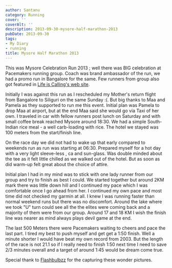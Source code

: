 ```yaml
---
author: Santanu
category: Running
cover: ''
coverAlt: ''
description: 2013-09-30-mysore-half-marathon-2013
pubDate: 2013-09-30
tags:
- My Diary
- running
title: Mysore Half Marathon 2013
---
```


This was Mysore Celebration Run 2013 ; well there was BIG celebration at Pacemakers running group. Coach was brand ambassador of the run, we had a promo run in Bangalore for the same. Few runners from group also got featured in [Life is Calling's web
site](http://www.lifeiscalling-sports.com/mysore-running-mascots/ "Mysore Running Mmascots").

Initially I was against this run as I rescheduled my Mother's return flight from Bangalore to Siliguri on the same Sunday :(. But big thanks to Maa and Pamela as they supported to run me this event. Initial plan was Pamela to drop Maa at airport, but at the end Maa said she would go via Taxi of her own. I traveled in car with fellow runners post lunch on Saturday and with small coffee break reached Mysore around 18:30. We had a simple South-Indian rice meal - a well carb-loading with rice. The hotel we stayed was 100 meters from the start/finish line.

On the race day we did not had to wake up that early compared to weekends run as run was starting at 06:30. Prepared myself for a hot day with a very light sleeve-less , ca and sun-glass. Was double minded about the tee as it felt little chilled as we walked out of the hotel. But as soon as did warm-up felt great about the choice of attire.

Initial plan I had in my mind was to stick with one lady runner from our group and try to finish as best I could. We started together but around 2KM mark there was little down hill and I continued my pace which I was comfortable once I go ahead from her. I continued my own pace and most time did not checked my garmin at all. I knew I was running faster than normal weekend runs but there was no discomfort. Around the lake where we took "U" turn could see all the the elites were coming back and a majority of them were from our group. Around 17 and 18 KM I wish the finish line was nearer as mind always plays devil game at the end.

The last 500 Meters there were Pacemakers waiting to cheers and pace the last part. I tired my best to push myself and get get a 1:50 finish. Well a minute shorter I would have beat my own record from 2003. But the length of the race is not 21.1 so if I really need to finish 1:50 next time I need to save 2/3 minutes overall and a target of around 1:45 would be dream come true.

Special thank to [Flashbulbzz](https://www.facebook.com/pages/Flashbulbzz-Photography "Flashbulbzz Photography") for the capturing these wonder pictures.